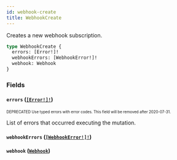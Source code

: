 ```yaml
---
id: webhook-create
title: WebhookCreate
---
```


Creates a new webhook subscription.

```graphql
type WebhookCreate {
  errors: [Error!]!
  webhookErrors: [WebhookError!]!
  webhook: Webhook
}
```

### Fields

#### `errors` ([`[Error!]!`](/api-reference/objects/error.mdx))

<sub><sup><span className="deprecatedTag">DEPRECATED</span> Use typed errors with error codes. This field will be removed after 2020-07-31.</sup></sub>

List of errors that occurred executing the mutation.

#### `webhookErrors` ([`[WebhookError!]!`](/api-reference/objects/webhook-error.mdx))

#### `webhook` ([`Webhook`](/api-reference/objects/webhook.mdx))
